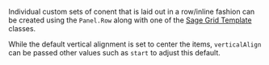 
<Meta title="Sage/Panel/Panel Row Notes" />

Individual custom sets of conent that is laid out in a row/inline fashion can be created using the `Panel.Row` along with one of the [Sage Grid Template](https://sage.kajabi.com/pages/patterns/grid_templates) classes.

While the default vertical alignment is set to center the items, `verticalAlign` can be passed other values such as `start` to adjust this default.
